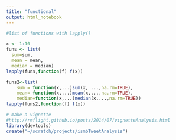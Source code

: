 ```yaml
---
title: "functional"
output: html_notebook
---
```


```r
#list of functions with lapply()

x <- 1:10
funs <- list(
  sum=sum,
  mean = mean,
  median = median)
lapply(funs,function(f) f(x))

```
```r
funs2<-list(
    sum = function(x,...)sum(x, ...,na.rm=TRUE),
    mean= function(x,...)mean(x,...,na.rm=TRUE),
    median=function(x,...)median(x,...,na.rm=TRUE))
lapply(funs2,function(f) f(x))

# make a vignette
#http://rmflight.github.io/posts/2014/07/vignetteAnalysis.html
library(devtools)
create("~/scratch/projects/ismbTweetAnalysis")


```

